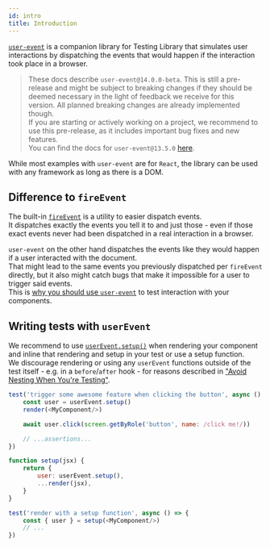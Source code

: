 ```yaml
---
id: intro
title: Introduction
---
```


[`user-event`](https://github.com/testing-library/user-event)
is a companion library for Testing Library that simulates user interactions by
dispatching the events that would happen if the interaction took place in a browser.

> These docs describe `user-event@14.0.0-beta`.
This is still a pre-release and might be subject to breaking changes
if they should be deemed necessary in the light of feedback we receive for this version.
All planned breaking changes are already implemented though.  
If you are starting or actively working on a project,
we recommend to use this pre-release, as it includes important bug fixes and new features.  
You can find the docs for `user-event@13.5.0` [here](../ecosystem-user-event).

While most examples with `user-event` are for `React`, the library can be used
with any framework as long as there is a DOM.

## Difference to `fireEvent`

The built-in [`fireEvent`](dom-testing-library/api-events.mdx#fireevent) is a
utility to easier dispatch events.  
It dispatches exactly the events you tell it to and just those - even if those
exact events never had been dispatched in a real interaction in a browser.

`user-event` on the other hand dispatches the events like they would happen if a
user interacted with the document.  
That might lead to the same events you previously dispatched per `fireEvent`
directly, but it also might catch bugs that make it impossible for a user to
trigger said events.  
This is
[why you should use `user-event`](https://ph-fritsche.github.io/blog/post/why-userevent)
to test interaction with your components.

## Writing tests with `userEvent`

We recommend to use [`userEvent.setup()`](setup.mdx) when rendering your component
and inline that rendering and setup in your test or use a setup function.  
We discourage rendering or using any `userEvent` functions outside of the test
itself - e.g. in a `before`/`after` hook - for reasons described in
["Avoid Nesting When You're Testing"](https://kentcdodds.com/blog/avoid-nesting-when-youre-testing).

```js
test('trigger some awesome feature when clicking the button', async () => {
    const user = userEvent.setup()
    render(<MyComponent/>)

    await user.click(screen.getByRole('button', name: /click me!/))

    // ...assertions...
})
```

```js
function setup(jsx) {
    return {
        user: userEvent.setup(),
        ...render(jsx),
    }
}

test('render with a setup function', async () => {
    const { user } = setup(<MyComponent/>)
    // ...
})
```
